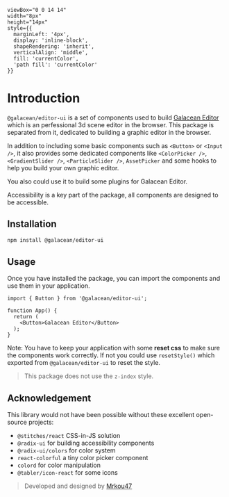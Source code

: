 

    viewBox="0 0 14 14" 
    width="8px" 
    height="14px" 
    style={{ 
      marginLeft: '4px',
      display: 'inline-block',
      shapeRendering: 'inherit',
      verticalAlign: 'middle',
      fill: 'currentColor',
      'path fill': 'currentColor'
    }}
>
  <path d="m11.1 7.35-5.5 5.5a.5.5 0 0 1-.7-.7L10.04 7 4.9 1.85a.5.5 0 1 1 .7-.7l5.5 5.5c.2.2.2.5 0 .7Z" />
</svg>

# Introduction

`@galacean/editor-ui` is a set of components used to build [Galacean Editor](https://galacean.com) which is an perfessional 3d scene editor in the browser. This package is separated from it, dedicated to building a graphic editor in the browser.

In addition to including some basic components such as `<Button>` or `<Input />`, it also provides some dedicated components like `<ColorPicker />`, `<GradientSlider />`, `<ParticleSlider />`, `AssetPicker` and some hooks to help you build your own graphic editor.

You also could use it to build some plugins for Galacean Editor.

Accessibility is a key part of the package, all components are designed to be accessible.

## Installation

```bash
npm install @galacean/editor-ui
```

## Usage

Once you have installed the package, you can import the components and use them in your application.

```tsx
import { Button } from '@galacean/editor-ui';

function App() {
  return (
    <Button>Galacean Editor</Button>
  );
}
```

Note: You have to keep your application with some **reset css** to make sure the components work correctly. If not you could use `resetStyle()` which exported from `@galacean/editor-ui` to reset the style.

> This package does not use the `z-index` style.

## Acknowledgement

This library would not have been possible without these excellent open-source projects:

- `@stitches/react` CSS-in-JS solution
- `@radix-ui` for building accessibility components
- `@radix-ui/colors` for color system
- `react-colorful` a tiny color picker component
- `colord` for color manipulation
- `@tabler/icon-react` for some icons

> Developed and designed by [Mrkou47](https://github.com/Mrkou47)
